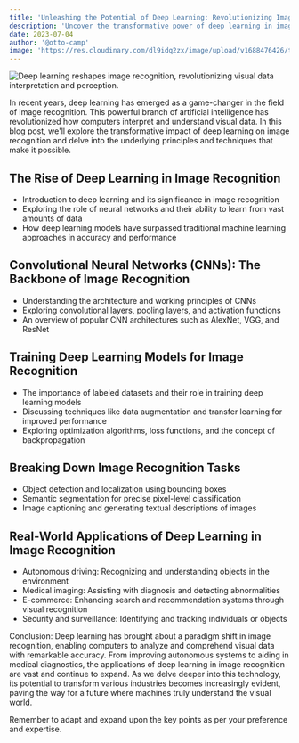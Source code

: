 ```yaml
---
title: 'Unleashing the Potential of Deep Learning: Revolutionizing Image Recognition'
description: 'Uncover the transformative power of deep learning in image recognition, from CNNs to real-world applications.'
date: 2023-07-04
author: '@otto-camp'
image: 'https://res.cloudinary.com/dl9idq2zx/image/upload/v1688476426/textsnap/ckurtbrkyxnfwtnrn5pw.webp'
---
```


<Toc />

![Deep learning reshapes image recognition, revolutionizing visual data interpretation and perception.](https://res.cloudinary.com/dl9idq2zx/image/upload/v1688476426/textsnap/ckurtbrkyxnfwtnrn5pw.webp)

In recent years, deep learning has emerged as a game-changer in the field of image recognition. This powerful branch of artificial intelligence has revolutionized how computers interpret and understand visual data. In this blog post, we'll explore the transformative impact of deep learning on image recognition and delve into the underlying principles and techniques that make it possible.

## The Rise of Deep Learning in Image Recognition

- Introduction to deep learning and its significance in image recognition
- Exploring the role of neural networks and their ability to learn from vast amounts of data
- How deep learning models have surpassed traditional machine learning approaches in accuracy and performance

## Convolutional Neural Networks (CNNs): The Backbone of Image Recognition

- Understanding the architecture and working principles of CNNs
- Exploring convolutional layers, pooling layers, and activation functions
- An overview of popular CNN architectures such as AlexNet, VGG, and ResNet

## Training Deep Learning Models for Image Recognition

- The importance of labeled datasets and their role in training deep learning models
- Discussing techniques like data augmentation and transfer learning for improved performance
- Exploring optimization algorithms, loss functions, and the concept of backpropagation

## Breaking Down Image Recognition Tasks

- Object detection and localization using bounding boxes
- Semantic segmentation for precise pixel-level classification
- Image captioning and generating textual descriptions of images

## Real-World Applications of Deep Learning in Image Recognition

- Autonomous driving: Recognizing and understanding objects in the environment
- Medical imaging: Assisting with diagnosis and detecting abnormalities
- E-commerce: Enhancing search and recommendation systems through visual recognition
- Security and surveillance: Identifying and tracking individuals or objects

Conclusion:
Deep learning has brought about a paradigm shift in image recognition, enabling computers to analyze and comprehend visual data with remarkable accuracy. From improving autonomous systems to aiding in medical diagnostics, the applications of deep learning in image recognition are vast and continue to expand. As we delve deeper into this technology, its potential to transform various industries becomes increasingly evident, paving the way for a future where machines truly understand the visual world.

Remember to adapt and expand upon the key points as per your preference and expertise.
